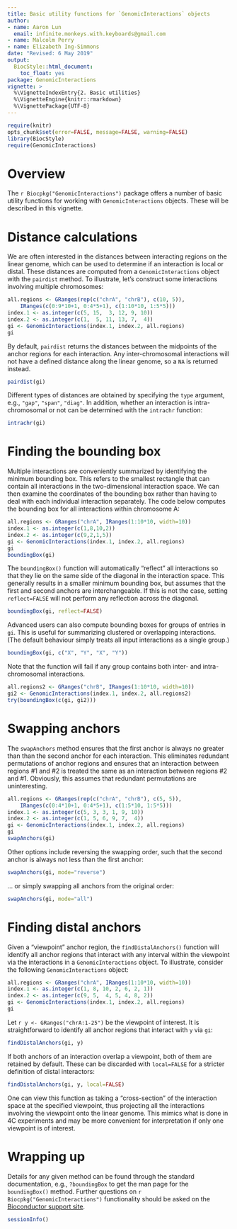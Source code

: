 ```yaml
---
title: Basic utility functions for `GenomicInteractions` objects
author:
- name: Aaron Lun
  email: infinite.monkeys.with.keyboards@gmail.com
- name: Malcolm Perry
- name: Elizabeth Ing-Simmons
date: "Revised: 6 May 2019"
output:
  BiocStyle::html_document:
    toc_float: yes
package: GenomicInteractions
vignette: >
  %\VignetteIndexEntry{2. Basic utilities}
  %\VignetteEngine{knitr::rmarkdown}
  %\VignettePackage{UTF-8}
---
```


```r
require(knitr)
opts_chunk$set(error=FALSE, message=FALSE, warning=FALSE)
library(BiocStyle)
require(GenomicInteractions)
```

# Overview

The `r Biocpkg("GenomicInteractions")` package offers a number of basic utility functions for working with `GenomicInteractions` objects.
These will be described in this vignette.

# Distance calculations

We are often interested in the distances between interacting regions on the linear genome, 
which can be used to determine if an interaction is local or distal.
These distances are computed from a `GenomicInteractions` object with the `pairdist` method. 
To illustrate, let's construct some interactions involving multiple chromosomes:

```r
all.regions <- GRanges(rep(c("chrA", "chrB"), c(10, 5)), 
    IRanges(c(0:9*10+1, 0:4*5+1), c(1:10*10, 1:5*5)))
index.1 <- as.integer(c(5, 15,  3, 12, 9, 10))
index.2 <- as.integer(c(1,  5, 11, 13, 7,  4))
gi <- GenomicInteractions(index.1, index.2, all.regions)
gi
```

By default, `pairdist` returns the distances between the midpoints of the anchor regions for each interaction.
Any inter-chromosomal interactions will not have a defined distance along the linear genome, so a `NA` is returned instead.

```r
pairdist(gi)
```

Different types of distances are obtained by specifying the `type` argument, e.g., `"gap"`, `"span"`, `"diag"`.
In addition, whether an interaction is intra-chromosomal or not can be determined with the `intrachr` function:

```r
intrachr(gi)
```

# Finding the bounding box

Multiple interactions are conveniently summarized by identifying the minimum bounding box.
This refers to the smallest rectangle that can contain all interactions in the two-dimensional interaction space.
We can then examine the coordinates of the bounding box rather than having to deal with each individual interaction separately.
The code below computes the bounding box for all interactions within chromosome A:

```r
all.regions <- GRanges("chrA", IRanges(1:10*10, width=10))
index.1 <- as.integer(c(1,8,10,2))
index.2 <- as.integer(c(9,2,1,5))
gi <- GenomicInteractions(index.1, index.2, all.regions)
gi
boundingBox(gi)
```

The `boundingBox()` function will automatically "reflect" all interactions so that they lie on the same side of the diagonal in the interaction space.
This generally results in a smaller minimum bounding box, but assumes that the first and second anchors are interchangeable.
If this is not the case, setting `reflect=FALSE` will not perform any reflection across the diagonal. 

```r
boundingBox(gi, reflect=FALSE)
```

Advanced users can also compute bounding boxes for groups of entries in `gi`.
This is useful for summarizing clustered or overlapping interactions.
(The default behaviour simply treats all input interactions as a single group.)

```r
boundingBox(gi, c("X", "Y", "X", "Y"))
```

Note that the function will fail if any group contains both inter- and intra-chromosomal interactions.

```r
all.regions2 <- GRanges("chrB", IRanges(1:10*10, width=10))
gi2 <- GenomicInteractions(index.1, index.2, all.regions2)
try(boundingBox(c(gi, gi2)))
```

# Swapping  anchors

The `swapAnchors` method ensures that the first anchor is always no greater than than the second anchor for each interaction.
This eliminates redundant permutations of anchor regions and ensures that an interaction between regions #1 and #2 is treated the same as an interaction between regions #2 and #1.
Obviously, this assumes that redundant permutations are uninteresting.

```r
all.regions <- GRanges(rep(c("chrA", "chrB"), c(5, 5)), 
    IRanges(c(0:4*10+1, 0:4*5+1), c(1:5*10, 1:5*5)))
index.1 <- as.integer(c(5, 3, 3, 1, 9, 10))
index.2 <- as.integer(c(1, 5, 6, 9, 7,  4))
gi <- GenomicInteractions(index.1, index.2, all.regions)
gi
swapAnchors(gi)
```

Other options include reversing the swapping order, such that the second anchor is always not less than the first anchor:

```r
swapAnchors(gi, mode="reverse")
```

... or simply swapping all anchors from the original order:

```r
swapAnchors(gi, mode="all")
```

# Finding distal anchors

Given a "viewpoint" anchor region, the `findDistalAnchors()` function will identify all anchor regions that interact with any interval within the viewpoint via the interactions in a `GenomicInteractions` object.
To illustrate, consider the following `GenomicInteractions` object:

```r
all.regions <- GRanges("chrA", IRanges(1:10*10, width=10))
index.1 <- as.integer(c(1, 8, 10, 2, 6, 2, 1))
index.2 <- as.integer(c(9, 5,  4, 5, 4, 8, 2))
gi <- GenomicInteractions(index.1, index.2, all.regions)
gi
```

Let `r y <- GRanges("chrA:1-25")` be the viewpoint of interest.
It is straightforward to identify all anchor regions that interact with `y` via `gi`:

```r
findDistalAnchors(gi, y)
```

If both anchors of an interaction overlap a viewpoint, both of them are retained by default.
These can be discarded with `local=FALSE` for a stricter definition of distal interactors:

```r
findDistalAnchors(gi, y, local=FALSE)
```

One can view this function as taking a "cross-section" of the interaction space at the specified viewpoint, 
thus projecting all the interactions involving the viewpoint onto the linear genome.
This mimics what is done in 4C experiments and may be more convenient for interpretation if only one viewpoint is of interest.

# Wrapping up

Details for any given method can be found through the standard documentation, 
e.g., `?boundingBox` to get the man page for the `boundingBox()` method.
Further questions on `r Biocpkg("GenomicInteractions")` functionality should be asked on the [Bioconductor support site](https://support.bioconductor.org).

```r
sessionInfo()
```



